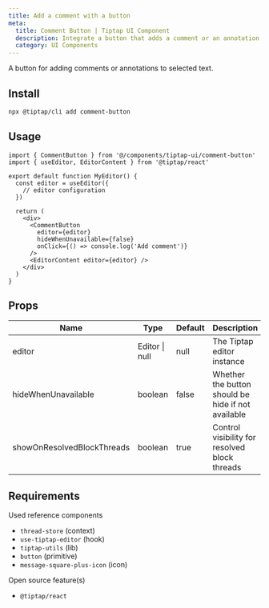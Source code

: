 ```yaml
---
title: Add a comment with a button
meta:
  title: Comment Button | Tiptap UI Component
  description: Integrate a button that adds a comment or an annotation to a selected text in Tiptap. More in the docs!
  category: UI Components
---
```


A button for adding comments or annotations to selected text.

## Install

```bash
npx @tiptap/cli add comment-button
```

## Usage

```tsx
import { CommentButton } from '@/components/tiptap-ui/comment-button'
import { useEditor, EditorContent } from '@tiptap/react'

export default function MyEditor() {
  const editor = useEditor({
    // editor configuration
  })

  return (
    <div>
      <CommentButton
        editor={editor}
        hideWhenUnavailable={false}
        onClick={() => console.log('Add comment')}
      />
      <EditorContent editor={editor} />
    </div>
  )
}
```

## Props

| Name                       | Type           | Default | Description                                        |
| -------------------------- | -------------- | ------- | -------------------------------------------------- |
| editor                     | Editor \| null | null    | The Tiptap editor instance                         |
| hideWhenUnavailable        | boolean        | false   | Whether the button should be hide if not available |
| showOnResolvedBlockThreads | boolean        | true    | Control visibility for resolved block threads      |

## Requirements

Used reference components

- `thread-store` (context)
- `use-tiptap-editor` (hook)
- `tiptap-utils` (lib)
- `button` (primitive)
- `message-square-plus-icon` (icon)

Open source feature(s)

- `@tiptap/react`
